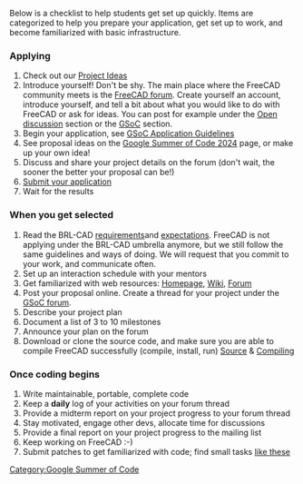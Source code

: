 Below is a checklist to help students get set up quickly.  Items are categorized to help you prepare your application, get set up to work, and become familiarized with basic infrastructure.

=== Applying ===

# Check out our [[Google_Summer_of_Code_2024#Implementation_Ideas|Project Ideas]]
# Introduce yourself! Don't be shy. The main place where the FreeCAD community meets is the [https://forum.freecad.org FreeCAD forum]. Create yourself an account, introduce yourself, and tell a bit about what you would like to do with FreeCAD or ask for ideas. You can post for example under the [https://forum.freecad.org/viewforum.php?f=8 Open discussion] section or the [https://forum.freecad.org/viewforum.php?f=46 GSoC] section.
# Begin your application, see [[GSoC Application Guidelines]]
# See proposal ideas on the [[Google Summer of Code 2024]] page, or make up your own idea!
# Discuss and share your project details on the forum (don't wait, the sooner the better your proposal can be!)
# [https://summerofcode.withgoogle.com/ Submit your application]
# Wait for the results

=== When you get selected ===

# Read the BRL-CAD [https://brlcad.org/wiki/Summer_of_Code/Acceptance requirements]and [https://brlcad.org/wiki/Summer_of_Code/Expectations expectations]. FreeCAD is not applying under the BRL-CAD umbrella anymore, but we still follow the same guidelines and ways of doing. We will request that you commit to your work, and communicate often.
# Set up an interaction schedule with your mentors
# Get familiarized with web resources: [https://freecad.org Homepage], [https://wiki.freecad.org Wiki], [https://forum.freecad.org Forum]
# Post your proposal online. Create a thread for your project under the [https://forum.freecad.org/viewforum.php?f=46 GSoC forum].
# Describe your project plan
# Document a list of 3 to 10 milestones
# Announce your plan on the forum
# Download or clone the source code, and make sure you are able to compile FreeCAD successfully (compile, install, run) [https://github.com/FreeCAD/FreeCAD Source] & [[Compiling]]

=== Once coding begins ===

# Write maintainable, portable, complete code
# Keep a '''daily''' log of your activities on your forum thread
# Provide a midterm report on your project progress to your forum thread
# Stay motivated, engage other devs, allocate time for discussions
# Provide a final report on your project progress to the mailing list
# Keep working on FreeCAD :-)
# Submit patches to get familiarized with code; find small tasks [https://github.com/FreeCAD/FreeCAD/issues?q=is%3Aopen+is%3Aissue+label%3A%22good+first+issue%22 like these]

[[Category:Google Summer of Code]]